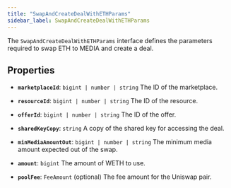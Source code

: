 ```yaml
---
title: "SwapAndCreateDealWithETHParams"
sidebar_label: SwapAndCreateDealWithETHParams
---
```


The `SwapAndCreateDealWithETHParams` interface defines the parameters required to swap ETH to MEDIA and create a deal.

## Properties

- **`marketplaceId`**: `bigint | number | string`
The ID of the marketplace.

- **`resourceId`**: `bigint | number | string`
The ID of the resource.

- **`offerId`**: `bigint | number | string`
The ID of the offer.

- **`sharedKeyCopy`**: `string`
A copy of the shared key for accessing the deal.

- **`minMediaAmountOut`**: `bigint | number | string`
The minimum media amount expected out of the swap.

- **`amount`**: `bigint`
The amount of WETH to use.

- **`poolFee`**: `FeeAmount` (optional)
The fee amount for the Uniswap pair.